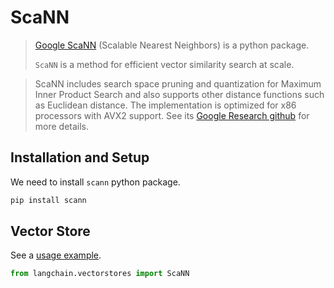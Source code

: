 # ScaNN

>[Google ScaNN](https://github.com/google-research/google-research/tree/master/scann)
> (Scalable Nearest Neighbors) is a python package.
> 
>`ScaNN` is a method for efficient vector similarity search at scale.

>ScaNN includes search space pruning and quantization for Maximum Inner
> Product Search and also supports other distance functions such as
> Euclidean distance. The implementation is optimized for x86 processors
> with AVX2 support. See its [Google Research github](https://github.com/google-research/google-research/tree/master/scann)
> for more details.

## Installation and Setup

We need to install `scann` python package.

```bash
pip install scann
```

## Vector Store

See a [usage example](/docs/integrations/vectorstores/scann).

```python
from langchain.vectorstores import ScaNN
```

